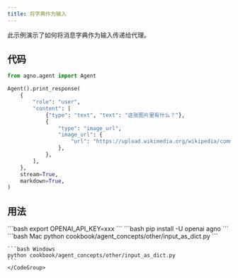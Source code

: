 ```yaml
---
title: 将字典作为输入
---
```


此示例演示了如何将消息字典作为输入传递给代理。

## 代码

```python cookbook/agent_concepts/other/input_as_dict.py
from agno.agent import Agent

Agent().print_response(
    {
        "role": "user",
        "content": [
            {"type": "text", "text": "这张图片里有什么？"},
            {
                "type": "image_url",
                "image_url": {
                    "url": "https://upload.wikimedia.org/wikipedia/commons/thumb/d/dd/Gfp-wisconsin-madison-the-nature-boardwalk.jpg/2560px-Gfp-wisconsin-madison-the-nature-boardwalk.jpg",
                },
            },
        ],
    },
    stream=True,
    markdown=True,
)
```

## 用法

<Steps>
  <Snippet file="create-venv-step.mdx" />

  <Step title="设置您的 API 密钥">
    ```bash
    export OPENAI_API_KEY=xxx
    ```
  </Step>

  <Step title="安装库">
    ```bash
    pip install -U openai agno
    ```
  </Step>

  <Step title="运行代理">
    <CodeGroup>
    ```bash Mac
    python cookbook/agent_concepts/other/input_as_dict.py
    ```

    ```bash Windows
    python cookbook/agent_concepts/other/input_as_dict.py
    ```
    </CodeGroup>
  </Step>
</Steps>